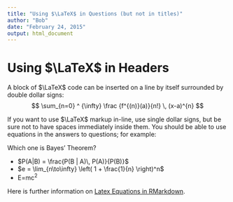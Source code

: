 ```yaml
---
title: "Using $\LaTeX$ in Questions (but not in titles)"
author: "Bob"
date: "February 24, 2015"
output: html_document
---
```


# Using $\LaTeX$ in Headers

A block of $\LaTeX$ code can be inserted on a line by itself surrounded by double dollar signs:
$$  \sum_{n=0} ^ {\infty} \frac {f^{(n)}(a)}{n!} \, (x-a)^{n} $$


If you want to use $\LaTeX$ markup in-line, use single dollar signs, but be sure not to have spaces immediately inside them. You should be able to use equations in the answers to questions; for example:

Which one is Bayes' Theorem?

 * $P(A|B) = \frac{P(B | A)\, P(A)}{P(B)}$
 * $e = \lim_{n\to\infty} \left( 1 + \frac{1}{n} \right)^n$
 * E=mc<sup>2</sup>
 

Here is further information on [Latex Equations in RMarkdown](https://support.rstudio.com/hc/en-us/articles/200486328-Equations-in-R-Markdown).
